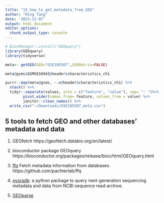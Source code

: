 ```yaml
---
title: "15_how_to_get_metadata_from_GEO"
author: "Ming Tang"
date: '2023-12-07'
output: html_document
editor_options: 
  chunk_output_type: console
---
```


```r
# BiocManager::install("GEOquery")
library(GEOquery)
library(tidyverse)

meta<- getGEO(GEO="GSE185507",GSEMatrix=FALSE)
```

```r
meta@gsms$GSM5616943@header$characteristics_ch1
```

```r
purrr::map(meta@gsms, ~.x@header$characteristics_ch1) %>%
  stack() %>%
  tidyr::separate(values, into = c("feature", "value"), sep= ": ")%>%
        pivot_wider(names_from= feature, values_from = value) %>%
        janitor::clean_names() %>%
  write_csv("~/Downloads/GSE185507_meta.csv")
```

## 5 tools to fetch GEO and other databases' metadata and data

1. GEOfetch https://geofetch.databio.org/en/latest/

2. bioconductor package GEOquery  https://bioconductor.org/packages/release/bioc/html/GEOquery.html

3. [ffq](https://github.com/pachterlab/ffq) Fetch metadata information from databases. https://github.com/pachterlab/ffq

4. [pysradb](https://github.com/saketkc/pysradb): a python package to query next-generation sequencing metadata and data from NCBI sequence read archive.

5. [GEOparse](https://github.com/guma44/GEOparse)
